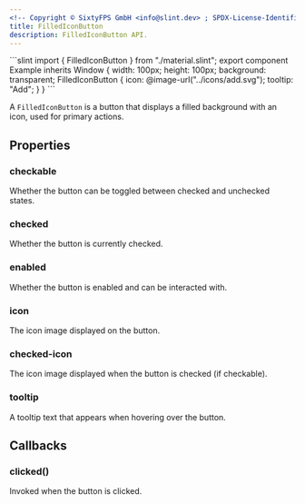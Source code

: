 ```yaml
---
<!-- Copyright © SixtyFPS GmbH <info@slint.dev> ; SPDX-License-Identifier: MIT -->
title: FilledIconButton
description: FilledIconButton API.
---
```



<CodeSnippetMD imagePath="" noScreenShot scale="3" imageWidth="300" imageHeight="200" imageAlt="">
```slint
import { FilledIconButton } from "./material.slint";
export component Example inherits Window {
    width: 100px;
    height: 100px;
    background: transparent;
    FilledIconButton {
        icon: @image-url("../icons/add.svg");
        tooltip: "Add";
    }
}
```
</CodeSnippetMD>

A `FilledIconButton` is a button that displays a filled background with an icon, used for primary actions.

## Properties

### checkable
<SlintProperty propName="checkable" typeName="bool">
Whether the button can be toggled between checked and unchecked states.
</SlintProperty>

### checked
<SlintProperty propName="checked" typeName="bool" propertyVisibility="in-out">
Whether the button is currently checked.
</SlintProperty>

### enabled
<SlintProperty propName="enabled" typeName="bool" defaultValue="true">
Whether the button is enabled and can be interacted with.
</SlintProperty>

### icon
<SlintProperty propName="icon" typeName="image">
The icon image displayed on the button.
</SlintProperty>

### checked-icon
<SlintProperty propName="checked-icon" typeName="image">
The icon image displayed when the button is checked (if checkable).
</SlintProperty>

### tooltip
<SlintProperty propName="tooltip" typeName="string">
A tooltip text that appears when hovering over the button.
</SlintProperty>

## Callbacks

### clicked()
Invoked when the button is clicked.

